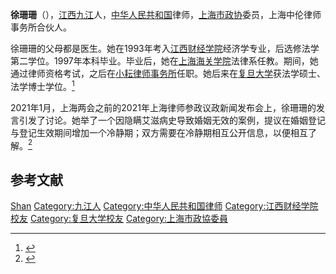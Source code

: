 '''徐珊珊'''（{{bd|？年}}），[[江西|江西]][[九江|九江]]人，[[中华人民共和国|中华人民共和国]]律师，[[上海市政协|上海市政协]]委员，上海中伦律师事务所合伙人。

徐珊珊的父母都是医生。她在1993年考入[[江西财经学院|江西财经学院]]经济学专业，后选修法学第二学位。1997年本科毕业。毕业后，她在[[上海海关学院|上海海关学院]]法律系任教。期间，她通过律师资格考试，之后在[[小耘律师事务所|小耘律师事务所]]任职。她后来在[[复旦大学|复旦大学]]获法学硕士、法学博士学位。<ref>{{Cite news |url=http://www.hg1988.com/ft/gr-xss.html |title=沪上律坛赣花 成功不忘家乡情——访沪上赣籍关税和国际贸易管制领域精英律师 徐珊珊 |work=上海振兴江西促进会 |accessdate=2021-01-17 |archive-date=2021-01-22 |archive-url=https://web.archive.org/web/20210122044656/http://www.hg1988.com/ft/gr-xss.html }}</ref>

2021年1月，上海两会之前的2021年上海律师参政议政新闻发布会上，徐珊珊的发言引发了讨论。她举了一个因隐瞒艾滋病史导致婚姻无效的案例，提议在婚姻登记与登记生效期间增加一个冷静期；双方需要在冷静期相互公开信息，以便相互了解。<ref>{{Cite news |url=https://www.thepaper.cn/newsDetail_forward_10820348 |title=“结婚冷静期”上热搜，上海政协委员：保障双方知情权 |date=2021-01-16 |work=中国妇女报 |via=澎湃新闻 |accessdate=2021-01-17 |archive-date=2021-01-22 |archive-url=https://web.archive.org/web/20210122180430/https://www.thepaper.cn/newsDetail_forward_10820348 }}</ref>

==参考文献==
{{reflist}}

{{DEFAULTSORT:xu shanshan}}
[[Category:徐姓|Shan]]
[[Category:九江人|Category:九江人]]
[[Category:中华人民共和国律师|Category:中华人民共和国律师]]
[[Category:江西财经学院校友|Category:江西财经学院校友]]
[[Category:复旦大学校友|Category:复旦大学校友]]
[[Category:上海市政協委員|Category:上海市政協委員]]